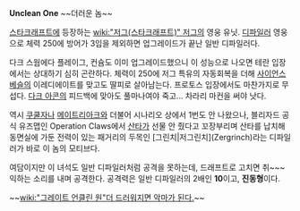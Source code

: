 '''Unclean One'''
~~더러운 놈~~

[[스타크래프트]]에 등장하는 [[wiki:"저그(스타크래프트)" 저그]]의 영웅 유닛. [[디파일러]] 영웅으로 체력 250에 방어가 3임을 제외하면 업그레이드가 끝난 일반 디파일러다.

다크 스웜에다 플레이그, 컨슘도 이미 업그레이드했으니 이 성능으로 나오면 테란 입장에서는 상대하기 심히 곤란하다. 체력이 250에 저그 특유의 자동회복을 더해 [[사이언스 베슬]]의 이레디에이트를 맞고도 딸피로 살아남는다. 프로토스 입장에서도 마찬가지로 무섭다. [[다크 아콘]]의 피드백에 맞아도 풀마나여야 죽고... 차라리 마컨을 써야 낫다.

역시 [[쿠쿨자]]나 [[메이트리아크]]와 더불어 시나리오 상에서 1번도 안 나왔으나, 블리자드 공식 유즈맵인 Operation Claws에서 [[산타]]가 선물 안 줬다고 꼬장부리며 산타를 납치해 동면실에 가둔 전력이 있는 패거리의 두목인 [그린치|저그린치](Zergrinch)라는 디파일러가 바로 이 놈의 모티브다.

여담이지만 이 녀석도 일반 디파일러처럼 공격을 못하는데, 드래프트로 고치면 취~~~익하는 소리를 내며 공격한다. 공격력은 일반 디파일러의 2배인 '''10'''이고, '''진동형'''이다.

~~[[wiki:"그레이트 언클린 원"더 드러워지면 악마가 된다.]]~~
